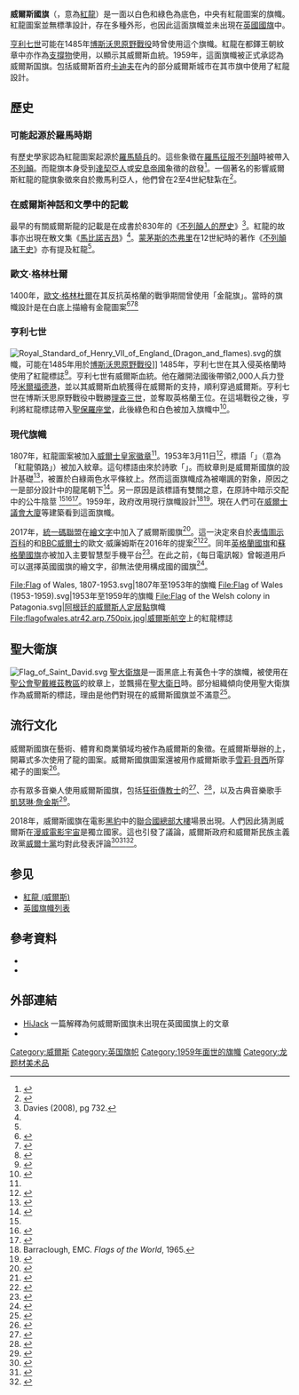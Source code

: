 {{Infobox flag
| Name = 威爾斯國旗
| Article =
| Image = Flag of Wales 2.svg
| Use = 111000
| Symbol =
| Proportion = 3:5
| Adoption = 1959（現版本）
| Design = 白色及綠色條紋，中央有紅色龍形圖案
| Type = 國旗
}}

'''威爾斯國旗'''（{{lang-cy|Y Ddraig Goch}}，意為[[紅龍_(威爾斯)|紅龍]]）是一面以白色和綠色為底色，中央有紅龍圖案的旗幟。紅龍圖案並無標準設計，存在多種外形，也因此這面旗幟並未出現在[[英國國旗|英國國旗]]中。

[[亨利七世_(英格蘭)|亨利七世]]可能在1485年[[博斯沃思原野戰役|博斯沃思原野戰役]]時曾使用這个旗幟。紅龍在都鐸王朝紋章中亦作為[[支撐物_(紋章學)|支撐物]]使用，以顯示其威爾斯血統。1959年，這面旗幟被正式承認為威爾斯国旗。包括威爾斯首府[[卡迪夫|卡迪夫]]在內的部分威爾斯城市在其市旗中使用了紅龍設計。

== 歷史 ==
=== 可能起源於羅馬時期 ===
有歷史學家認為紅龍圖案起源於[[羅馬騎兵|羅馬騎兵]]的{{link-en|龍旗 (軍旗)|Draco (military standard)|龍旗}}。這些象徵在[[羅馬征服不列顛|羅馬征服不列顛]]時被帶入[[不列顛尼亞_(羅馬行省)|不列顛]]。而龍旗本身受到[[達契亞人|達契亞人]]或[[安息帝國|安息帝國]]象徵的啟發<ref>{{cite web |url=http://www.data-wales.co.uk/flag.htm |work=Data Wales |title=The Welsh Flag and other Welsh symbols |first=John |last=Weston |access-date=2007-12-11 |archive-url=https://web.archive.org/web/20071127034936/http://www.data-wales.co.uk/flag.htm |archive-date=2007-11-27 |dead-url=yes }}</ref>。一個著名的影響威爾斯紅龍的龍旗象徵來自於撒馬利亞人，他們曾在2至4世紀駐紮在{{link-en|里布切斯特|Ribchester}}<ref>{{cite news |last1=Rees |first1=Huw |title=Enter the Dragon: the history of the Welsh flag revealed |url=https://www.thenational.wales/culture/19114269.revealing-secret-history-wales-flag/ |agency=The National |date=2021-02-24 |accessdate=2021-05-21 |archive-date=2021-03-02 |archive-url=https://web.archive.org/web/20210302153016/https://www.thenational.wales/culture/19114269.revealing-secret-history-wales-flag/ |dead-url=no }}</ref>。

=== 在威爾斯神話和文學中的記載 ===
最早的有關威爾斯龍的記載是在成書於830年的《[[不列顛人的歷史|不列顛人的歷史]]》<ref name="Davies732">Davies (2008), pg 732.</ref>。紅龍的故事亦出現在散文集《[[馬比諾吉昂|馬比諾吉昂]]》<ref name="Davies732"/>。[[蒙茅斯的杰弗里|蒙茅斯的杰弗里]]在12世紀時的著作《[[不列顛諸王史|不列顛諸王史]]》亦有提及紅龍<ref name="Davies732"/>。

=== 歐文·格林杜爾 ===
1400年，[[歐文·格林杜爾|歐文·格林杜爾]]在其反抗英格蘭的戰爭期間曾使用「金龍旗」。當時的旗幟設計是在白底上描繪有金龍圖案<ref>{{cite book |url=https://books.google.com/books?id=8ipmBAAAQBAJ |title=Lost Battlefields of Wales |first=Martin |last=Hackett |date=2014-07-30 |publisher=Amberley Publishing Limited |isbn=9781445637037 }}</ref><ref>{{cite book |url=https://books.google.com/books?id=_p5DgK5GCGMC |title=A History of Wales |first=John |last=Davies |date=2007-01-25 |publisher=Penguin Adult |isbn=9780140284751 |access-date=2021-05-21 |archive-date=2020-01-10 |archive-url=https://web.archive.org/web/20200110052516/https://books.google.com/books?id=_p5DgK5GCGMC |dead-url=no }}</ref><ref>{{cite book |url=https://books.google.com/books?id=8XGoAwAAQBAJ |title=Owain Glyndŵr: The Story of the Last Prince of Wales |first=Terry |last=Breverton |date=2009-05-15 |publisher=Amberley Publishing Limited |isbn=9781445608761 |access-date=2021-05-21 |archive-date=2020-11-05 |archive-url=https://web.archive.org/web/20201105041640/https://books.google.com/books?id=8XGoAwAAQBAJ |dead-url=no }}</ref> 

=== 亨利七世 ===
[[File:Royal_Standard_of_Henry_VII_of_England_(Dragon_and_flames).svg|thumb]]的旗幟，可能在1485年用於[[博斯沃思原野戰役|博斯沃思原野戰役]]]]
1485年，亨利七世在其入侵英格蘭時使用了紅龍標誌<ref name="dragon and war">{{cite web |url=http://www.bbc.co.uk/wales/history/sites/themes/society/flag_war.shtml |work=BBC |title=The dragon and war |access-date=2021-05-21 |archive-date=2011-01-28 |archive-url=https://web.archive.org/web/20110128093849/http://www.bbc.co.uk/wales/history/sites/themes/society/flag_war.shtml |dead-url=no }}</ref>。亨利七世有威爾斯血統。他在離開法國後帶領2,000人兵力登陸[[米爾福德港|米爾福德港]]，並以其威爾斯血統獲得在威爾斯的支持，順利穿過威爾斯。亨利七世在博斯沃思原野戰役中戰勝[[理查三世_(英格兰)|理查三世]]，並奪取英格蘭王位。在這場戰役之後，亨利將紅龍標誌帶入[[舊聖保羅座堂|聖保羅座堂]]，此後綠色和白色被加入旗幟中<ref>{{cite book |last=Perrin |first=W.G. |title=British Flags|url=https://archive.org/details/in.ernet.dli.2015.169115 |year=1922 |publisher=Cambridge University Press |location=Cambridge }}</ref>。

===現代旗幟===
1807年，紅龍圖案被加入[[威爾士皇家徽章|威爾士皇家徽章]]<ref name="Davies732"/>。1953年3月11日<ref>{{cite web |url=http://www.fotw.net/flags/gb-wales.html |title=Origin of Y Ddraig Goch |work=Flags of the World |access-date=2021-05-21 |archive-date=2010-06-11 |archive-url=https://web.archive.org/web/20100611213215/http://fotw.net/flags/gb-wales.html |dead-url=no }}</ref>，標語「{{lang|cy|Y Ddraig goch ddyry cychwyn}}」（意為「紅龍領路」）被加入紋章。這句標語由來於詩歌「{{lang|cy|Deio ab Ieuan Du}}」。而紋章則是威爾斯國旗的設計基礎<ref>{{cite web |url=http://flagspot.net/flags/gb-wa-hs.html |title=Wales: History of Welsh Flags |work=[[Flags_of_the_World_(website)|Flags of the World]] |access-date=2021-05-21 |archive-date=2017-11-25 |archive-url=https://web.archive.org/web/20171125223310/https://flagspot.net/flags/gb-wa-hs.html |dead-url=no }}</ref>，被置於白綠兩色水平條紋上。然而這面旗幟成為被嘲諷的對象，原因之一是部分設計中的龍尾朝下<ref>{{cite web |last1=Raeside |first1=Rob |title=Origin of Y Ddraig Goch |url=https://www.crwflags.com/fotw/Flags/gb-wales.html |website=Flags of the World |access-date=2018-10-24 |archive-date=2021-01-25 |archive-url=https://web.archive.org/web/20210125221416/https://www.crwflags.com/fotw/flags/gb-wales.html |dead-url=no }}</ref>。另一原因是該標語有雙關之意，在原詩中暗示交配中的公牛陰莖 <ref name="Davies732"/><ref name="Eriksen&Thomas80">{{cite book |last1=Eriksen |first1=Thomas |last2=Jenkins |first2=Richard |title=Flag, nation and symbolism in Europe and America |url=https://archive.org/details/flagnationsymbol00jenk |date=2007 |publisher=Routledge |location=London |isbn=9780415444040 |page=[https://archive.org/details/flagnationsymbol00jenk/page/80 80] |edition=1. publ.}}</ref><ref name=Black109>{{cite journal |last1=Black |first1=Ronald |title=Studies in honour of James Carney (1914–89) |journal=Cambrian Medieval Celtic Studies |date=1992 |issue=23 |page=109 |url=https://books.google.com/books?id=yVopAQAAMAAJ&q=%22referring+to+the+bull+covering%22 |access-date=2021-05-21 |archive-date=2021-05-28 |archive-url=https://web.archive.org/web/20210528101304/https://books.google.com/books?id=yVopAQAAMAAJ&q=%22referring+to+the+bull+covering%22 }}</ref>。1959年，政府改用現行旗幟設計<ref>Barraclough, EMC. ''Flags of the World'', 1965.</ref><ref>{{cite web |url=http://hansard.millbanksystems.com/written_answers/1959/feb/23/welsh-flag#S5CV0600P0-04661 |title=Welsh Flag (Hansard, 23 February 1959) |work=[[Hansard|Hansard]] |access-date=2021-05-21 |archive-date=2021-05-06 |archive-url=https://web.archive.org/web/20210506145352/http://hansard.millbanksystems.com/written_answers/1959/feb/23/welsh-flag#S5CV0600P0-04661 |dead-url=no }}</ref>。現在人們可在[[威爾士議會大廈|威爾士議會大廈]]等建築看到這面旗幟。

2017年，[[統一碼聯盟|統一碼聯盟]]在[[繪文字|繪文字]]中加入了威爾斯國旗<ref>{{Cite news |url=https://www.telegraph.co.uk/technology/2017/01/27/emoji-england-scotland-wales-flags-released-year/ |title=Emoji for England, Scotland and Wales flags to be released this year |last=Titcomb |first=James |date=2017 |work=[[The_Daily_Telegraph|The Daily Telegraph]] |access-date=2018-10-18 |archive-date=2020-11-12 |archive-url=https://web.archive.org/web/20201112002020/http://www.telegraph.co.uk/technology/2017/01/27/emoji-england-scotland-wales-flags-released-year/ |dead-url=no }}</ref>。這一決定來自於[[表情圖示百科|表情圖示百科]]的{{link-en|傑瑞米·伯格|Jeremy Burge}}和[[BBC威爾士|BBC威爾士]]的歐文·威廉姆斯在2016年的提案<ref>{{Cite news |url=https://www.bbc.com/news/uk-wales-40032325 |title=Wales flag emoji arrives on Twitter |date=24 May 2017 |work=BBC News |access-date=2018-10-18 |archive-date=2020-01-20 |archive-url=https://web.archive.org/web/20200120145353/https://www.bbc.com/news/uk-wales-40032325 |dead-url=no }}</ref><ref>{{Cite news |url=https://www.bbc.com/news/uk-wales-36985749 |title=Wales flag emoji decision awaited |last=Thomas |first=Huw |date=2016-08-05 |work=BBC News |access-date=2018-10-18 |archive-date=2020-11-04 |archive-url=https://web.archive.org/web/20201104145959/https://www.bbc.com/news/uk-wales-36985749 |dead-url=no }}</ref>。同年[[英格蘭國旗|英格蘭國旗]]和[[蘇格蘭國旗|蘇格蘭國旗]]亦被加入主要智慧型手機平台<ref>{{Cite news |url=https://www.bbc.com/news/uk-wales-41839176 |title=Wales flag emoji arrives on iPhone |date=2017-11-01 |work=BBC News |access-date=2018-10-18 |archive-date=2020-08-07 |archive-url=https://web.archive.org/web/20200807035546/https://www.bbc.com/news/uk-wales-41839176 |dead-url=no }}</ref>。在此之前，《每日電訊報》曾報道用戶可以選擇英國國旗的繪文字，卻無法使用構成國的國旗<ref>{{Cite news |url=https://www.telegraph.co.uk/news/2016/12/11/flags-england-wales-scotland-given-thumbs-emoji-chiefs/ |title=Flags of England, Wales and Scotland given thumbs up by emoji chiefs |date=2016-12-11 |work=The Daily Telegraph |access-date=2018-10-18 |archive-date=2020-11-25 |archive-url=https://web.archive.org/web/20201125195603/https://www.telegraph.co.uk/news/2016/12/11/flags-england-wales-scotland-given-thumbs-emoji-chiefs/ |dead-url=no }}</ref>。

<gallery>
File:Flag of Wales, 1807-1953.svg|1807年至1953年的旗幟
File:Flag of Wales (1953-1959).svg|1953年至1959年的旗幟
File:Flag of the Welsh colony in Patagonia.svg|[[阿根廷的威爾斯人定居點|阿根廷的威爾斯人定居點]]旗幟
File:flagofwales.atr42.arp.750pix.jpg|[[威爾斯航空|威爾斯航空]]上的紅龍標誌
</gallery>

==聖大衛旗==
{{main|聖大衛旗}}
[[File:Flag_of_Saint_David.svg|thumb]]
[[聖大衛旗|聖大衛旗]]是一面黑底上有黃色十字的旗幟，被使用在[[聖公會聖戴維茲教區|聖公會聖戴維茲教區]]的紋章上，並飄揚在[[聖大衛日|聖大衛日]]時。部分組織傾向使用聖大衛旗作為威爾斯的標誌，理由是他們對現在的威爾斯國旗並不滿意<ref>{{cite web |url=http://www.walesonline.co.uk/news/wales-news/christian-group-wants-evil-welsh-2263878 |title=Christian group wants 'evil' Welsh flag changed |date=2007-03-03 |website=Wales Online |access-date=2017-12-12 |archive-date=2016-01-31 |archive-url=https://web.archive.org/web/20160131045825/http://www.walesonline.co.uk/news/wales-news/christian-group-wants-evil-welsh-2263878 |dead-url=no }}</ref>。

==流行文化==
威爾斯國旗在藝術、體育和商業領域均被作為威爾斯的象徵。在威爾斯舉辦的{{link-en|1999年世界盃橄欖球賽|1999 Rugby World Cup}}上，開幕式多次使用了龍的圖案。威爾斯國旗圖案還被用作威爾斯歌手[[雪莉·貝西|雪莉·貝西]]所穿裙子的圖案<ref>{{cite news |url=http://news.bbc.co.uk/1/hi/wales/461052.stm |title=World Cup kicks off in style |work=[[BBC_News_Online|BBC News Online]] |date=1999-10-01 |accessdate=2021-05-21 |archive-date=2022-04-02 |archive-url=https://web.archive.org/web/20220402034930/http://news.bbc.co.uk/1/hi/wales/461052.stm }}</ref>。

亦有眾多音樂人使用威爾斯國旗，包括[[狂街傳教士|狂街傳教士]]的{{link-en|尼基·威爾|Nicky Wire}}<ref>{{cite news |url=http://www.bbc.co.uk/wales/music/sites/manic-street-preachers/pages/nicky.shtml |title=Manic Street Preachers – Nicky Wire |publisher=BBC Wales Music |accessdate=2021-05-21 |archive-date=2019-05-19 |archive-url=https://web.archive.org/web/20190519102124/http://www.bbc.co.uk/wales/music/sites/manic-street-preachers/pages/nicky.shtml |dead-url=no }}</ref>、{{link-en|凱莉·馬修斯|Cerys Matthews}}<ref>{{cite news |url=https://www.independent.co.uk/life-style/pop-music-the-changing-face-of-brit-guitar-rock-1152664.html |title=Pop music: The changing face of Brit guitar rock |work=[[The_Independent|The Independent]] |date=1998-03-27 |accessdate=2021-05-21 |archive-date=2016-12-20 |archive-url=https://web.archive.org/web/20161220214117/http://www.independent.co.uk/life-style/pop-music-the-changing-face-of-brit-guitar-rock-1152664.html |dead-url=no }}</ref>，以及古典音樂歌手[[凱瑟琳·詹金斯|凱瑟琳·詹金斯]]<ref>{{cite news |url=http://www.thisislondon.co.uk/showbiz/article-23543895-katherine-jenkins-threatens-to-spill-out-of-dress-on-stage-as-boyfriend-gethin-jones-looks-on.do |title=Katherine Jenkins threatens to spill out of dress on stage as boyfriend Gethin Jones looks on |archive-url=https://web.archive.org/web/20100405072446/http://www.thisislondon.co.uk/showbiz/article-23543895-katherine-jenkins-threatens-to-spill-out-of-dress-on-stage-as-boyfriend-gethin-jones-looks-on.do |archive-date=2010-04-05 |work=Evening Standard |date=2008-08-25 |accessdate=2021-05-21 |dead-url=yes }}</ref>。

2018年，威爾斯國旗在電影[[黑豹_(電影)|黑豹]]中的[[聯合國總部大樓|聯合國總部大樓]]場景出現。人們因此猜測威爾斯在[[漫威電影宇宙|漫威電影宇宙]]是獨立國家。這也引發了議論，威爾斯政府和威爾斯民族主義政黨[[威爾士黨|威爾士黨]]均對此發表評論<ref>{{cite news |last1=Brennan |first1=Shane |title=Marvel movie franchise recognises Welsh independence |url=https://www.dailypost.co.uk/news/north-wales-news/wales-wins-independence-united-nations-14298958 |access-date=2021-03-12 |agency=North Wales Live |date=2018-02-16 |archive-date=2019-05-15 |archive-url=https://web.archive.org/web/20190515180515/https://www.dailypost.co.uk/news/north-wales-news/wales-wins-independence-united-nations-14298958 |dead-url=no }}</ref><ref>{{cite news |title=Black Panther's universe features an 'independent Wales' |url=https://www.bbc.co.uk/news/newsbeat-43085864 |access-date=2021-03-12 |agency=BBC |date=2018-02-16 |archive-date=2020-11-11 |archive-url=https://web.archive.org/web/20201111162956/https://www.bbc.co.uk/news/newsbeat-43085864 |dead-url=no }}</ref><ref>{{cite news |last1=Williams |first1=Kathryn |title=Welsh flag flies as independent state in Marvel superhero film Black Panther |url=https://www.walesonline.co.uk/whats-on/film-news/welsh-flag-flies-independent-state-14296040 |access-date=2021-03-12 |agency=Wales Online |date=2018-02-16 |archive-date=2020-10-24 |archive-url=https://web.archive.org/web/20201024121257/https://www.walesonline.co.uk/whats-on/film-news/welsh-flag-flies-independent-state-14296040 |dead-url=no }}</ref>。

== 参见 ==
{{Portal|纹章及旗帜|英国}}
* [[紅龍_(威爾斯)|紅龍 (威爾斯)]]
* [[英國旗幟列表|英國旗幟列表]]

==參考資料==
{{Reflist|30em}}
*{{Cite book|last=Davies |first=John| author2=Jenkins, Nigel| title=The Welsh Academy Encyclopaedia of Wales |year=2008 |publisher=University of Wales Press |location=Cardiff |isbn=978-0-7083-1953-6}}
*{{cite book|last1=Eriksen|first1=Thomas|last2=Jenkins|first2=Richard|title=Flag, nation and symbolism in Europe and America|date=2007|publisher=Routledge|location=London|isbn=9780415444040|pages=80|edition=1. publ.|url=https://books.google.com/books?id=scHXHTkRmZcC&pg=PA80|access-date=2021-05-21|archive-date=2021-05-28|archive-url=https://web.archive.org/web/20210528075210/https://books.google.com/books?id=scHXHTkRmZcC&pg=PA80|dead-url=no}}

==外部連結==
{{Commons category|National flag of Wales}}
* [http://www.famouswelsh.com/about-wales/facts-fiction/5-union-hi-jack-the-curious-case-of-the-missing-country HiJack] {{Wayback|url=http://www.famouswelsh.com/about-wales/facts-fiction/5-union-hi-jack-the-curious-case-of-the-missing-country |date=20131227143945 }} 一篇解釋為何威爾斯國旗未出現在英國國旗上的文章
* {{FOTW | title=Wales | id=gb-wales}}

{{Navboxes
|list =
{{英国旗帜}}
{{欧洲题目|国旗}}
}}

[[Category:威爾斯|Category:威爾斯]]
[[Category:英国旗帜|Category:英国旗帜]]
[[Category:1959年面世的旗幟|Category:1959年面世的旗幟]]
[[Category:龙题材美术品|Category:龙题材美术品]]